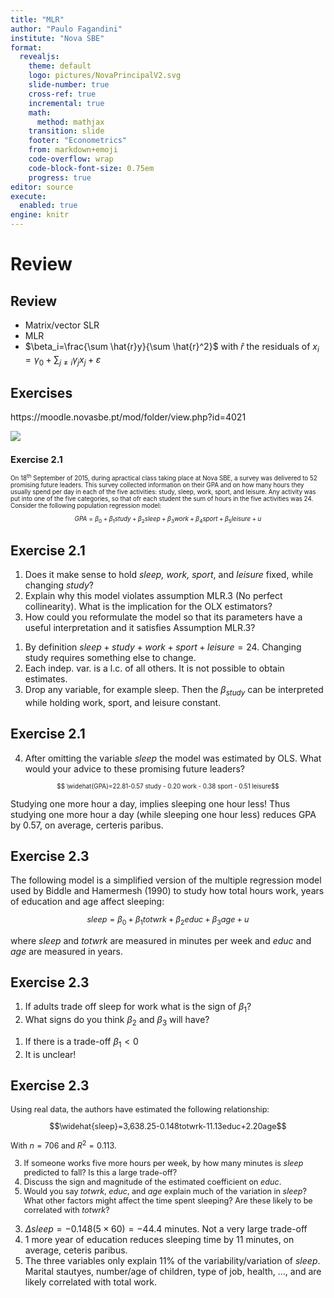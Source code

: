 ```yaml
---
title: "MLR"
author: "Paulo Fagandini"
institute: "Nova SBE"
format: 
  revealjs:
    theme: default
    logo: pictures/NovaPrincipalV2.svg
    slide-number: true
    cross-ref: true
    incremental: true
    math: 
      method: mathjax
    transition: slide
    footer: "Econometrics"
    from: markdown+emoji
    code-overflow: wrap
    code-block-font-size: 0.75em
    progress: true
editor: source
execute:
  enabled: true
engine: knitr
---
```


# Review

## Review

* Matrix/vector SLR
* MLR
* $\beta_i=\frac{\sum \hat{r}y}{\sum \hat{r}^2}$ with $\hat{r}$ the residuals of $x_i=\gamma_0+\sum_{j\neq i} \gamma_j x_j+\varepsilon$

## Exercises

https://moodle.novasbe.pt/mod/folder/view.php?id=4021

![](pictures/qr_code.svg)

<div style="font-size: 70%;">

## Exercise 2.1

On 18<sup>th</sup> September of 2015, during apractical class taking place at Nova SBE, a survey was delivered to 52 promising future leaders. This survey collected information on their GPA and on how many hours they usually spend per day in each of the five activities: study, sleep, work, sport, and leisure. Any activity was put into one of the five categories, so that ofr each student the sum of hours in the five activities was 24. Consider the following population regression model:


$$GPA=\beta_0+\beta_1 study+ \beta_2 sleep + \beta_3 work + \beta_4 sport + \beta_5 leisure + u$$

</div>

## Exercise 2.1

1. Does it make sense to hold *sleep, work, sport*, and *leisure* fixed, while changing *study*?
2. Explain why this model violates assumption MLR.3 (No perfect collinearity). What is the implication for the OLX estimators?
3. How could you reformulate the model so that its parameters have a useful interpretation and it satisfies Assumption MLR.3?

:::{.notes}
1. By definition $sleep+study+work+sport+leisure=24$. Changing study requires something else to change.
2. Each indep. var. is a l.c. of all others. It is not possible to obtain estimates. 
3. Drop any variable, for example sleep. Then the $\beta_{study}$ can be interpreted while holding work, sport, and leisure constant.
:::

## Exercise 2.1

:::{.nonincremental}

4. After omitting the variable *sleep* the model was estimated by OLS. What would your advice to these promising future leaders?

:::
<div style="font-size: 70%;">
$$ \widehat{GPA}=22.81-0.57 study - 0.20 work - 0.38 sport - 0.51 leisure$$

</div>

::: {.notes}

Studying one more hour a day, implies sleeping one hour less! Thus studying one more hour a day (while sleeping one hour less) reduces GPA by 0.57, on average, certeris paribus.

:::

## Exercise 2.3



The following model is a simplified version of the multiple regression model used by Biddle and Hamermesh (1990) to study how total hours work, years of education and age affect sleeping:
<div style="font-size: 90%;">
$$sleep=\beta_0+\beta_1 totwrk + \beta_2 educ + \beta_3 age + u$$
</div>
where *sleep* and *totwrk* are measured in minutes per week and *educ* and *age* are measured in years.

## Exercise 2.3

1. If adults trade off sleep for work what is the sign of $\beta_1$?
2. What signs do you think $\beta_2$ and $\beta_3$ will have?

::: {.notes}

1. If there is a trade-off $\beta_1<0$
2. It is unclear!

:::

## Exercise 2.3

<div style="font-size: 90%;">

Using real data, the authors have estimated the following relationship:

$$\widehat{sleep}=3,638.25-0.148totwrk-11.13educ+2.20age$$

With $n=706$ and $R^2=0.113$.

3. If someone works five more hours per week, by how many minutes is *sleep* predicted to fall? Is this a large trade-off?
4. Discuss the sign and magnitude of the estimated coefficient on *educ*.
5. Would you say *totwrk*, *educ*, and *age* explain much of the variation in *sleep*? What other factors might affect the time spent sleeping? Are these likely to be correlated with *totwrk*?

</div>

::: {.notes}

3. $\Delta sleep=-0.148(5\times 60)=-44.4$ minutes. Not a very large trade-off
4. 1 more year of education reduces sleeping time by 11 minutes, on average, ceteris paribus.
5. The three variables only explain 11% of the variability/variation of *sleep*. Marital stautyes, number/age of children, type of job, health, ..., and are likely correlated with total work.

:::